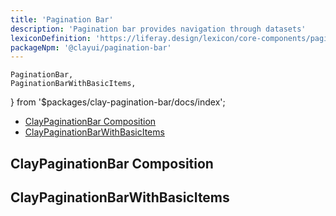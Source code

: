 ```yaml
---
title: 'Pagination Bar'
description: 'Pagination bar provides navigation through datasets'
lexiconDefinition: 'https://liferay.design/lexicon/core-components/pagination/'
packageNpm: '@clayui/pagination-bar'
---
```


	PaginationBar,
	PaginationBarWithBasicItems,
} from '$packages/clay-pagination-bar/docs/index';

<div class="nav-toc-absolute">
<div class="nav-toc">

-   [ClayPaginationBar Composition](#claypaginationbar-composition)
-   [ClayPaginationBarWithBasicItems](#claypaginationbarwithbasicitems)

</div>
</div>

## ClayPaginationBar Composition

<PaginationBar />

## ClayPaginationBarWithBasicItems

<PaginationBarWithBasicItems />
